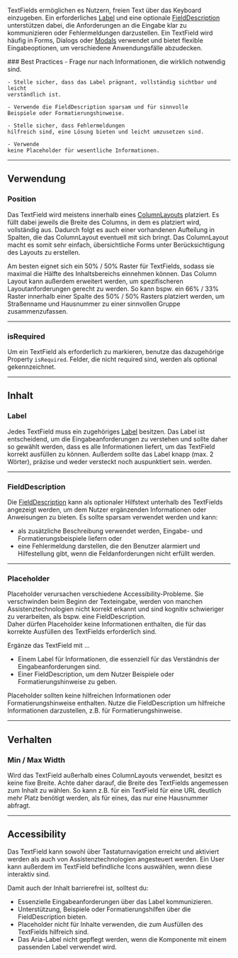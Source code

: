 TextFields ermöglichen es Nutzern, freien Text über das Keyboard einzugeben. Ein
erforderliches [Label](content/label) und eine optionale
[FieldDescription](form-controls/field-description) unterstützen dabei, die
Anforderungen an die Eingabe klar zu kommunizieren oder Fehlermeldungen
darzustellen. Ein TextField wird häufig in Forms, Dialogs oder
[Modals](overlays/modal) verwendet und bietet flexible Eingabeoptionen, um
verschiedene Anwendungsfälle abzudecken.

<InlineAlert>
### Best Practices
  <Content>
    - Frage nur nach Informationen, die wirklich notwendig sind.

    - Stelle sicher, dass das Label prägnant, vollständig sichtbar und leicht
    verständlich ist.

    - Verwende die FieldDescription sparsam und für sinnvolle
    Beispiele oder Formatierungshinweise.

    - Stelle sicher, dass Fehlermeldungen
    hilfreich sind, eine Lösung bieten und leicht umzusetzen sind.

    - Verwende
    keine Placeholder für wesentliche Informationen.

  </Content>
</InlineAlert>

---

## Verwendung

### Position

Das TextField wird meistens innerhalb eines [ColumnLayouts](column-layout)
platziert. Es füllt dabei jeweils die Breite des Columns, in dem es platziert
wird, vollständig aus. Dadurch folgt es auch einer vorhandenen Aufteilung in
Spalten, die das ColumnLayout eventuell mit sich bringt. Das ColumnLayout macht
es somit sehr einfach, übersichtliche Forms unter Berücksichtigung des Layouts
zu erstellen.

Am besten eignet sich ein 50% / 50% Raster für TextFields, sodass sie maximal
die Hälfte des Inhaltsbereichs einnehmen können. Das Column Layout kann außerdem
erweitert werden, um spezifischeren Layoutanforderungen gerecht zu werden. So
kann bspw. ein 66% / 33% Raster innerhalb einer Spalte des 50% / 50% Rasters
platziert werden, um Straßenname und Hausnummer zu einer sinnvollen Gruppe
zusammenzufassen.

<LiveCodeEditor example="columnLayout" hideCode />

---

### isRequired

Um ein TextField als erforderlich zu markieren, benutze das dazugehörige
Property `isRequired`. Felder, die nicht required sind, werden als optional
gekennzeichnet.

<LiveCodeEditor example="required" hideCode />

---

## Inhalt

### Label

Jedes TextField muss ein zugehöriges [Label](content/label) besitzen. Das Label
ist entscheidend, um die Eingabeanforderungen zu verstehen und sollte daher so
gewählt werden, dass es alle Informationen liefert, um das TextField korrekt
ausfüllen zu können. Außerdem sollte das Label knapp (max. 2 Wörter), präzise
und weder versteckt noch auspunktiert sein. werden.

---

### FieldDescription

Die [FieldDescription](form-controls/field-description) kann als optionaler
Hilfstext unterhalb des TextFields angezeigt werden, um dem Nutzer ergänzenden
Informationen oder Anweisungen zu bieten. Es sollte sparsam verwendet werden und
kann:

- als zusätzliche Beschreibung verwendet werden, Eingabe- und
  Formatierungsbeispiele liefern oder
- eine Fehlermeldung darstellen, die den Benutzer alarmiert und Hilfestellung
  gibt, wenn die Feldanforderungen nicht erfüllt werden.

---

### Placeholder

Placeholder verursachen verschiedene Accessibility-Probleme. Sie verschwinden
beim Beginn der Texteingabe, werden von manchen Assistenztechnologien nicht
korrekt erkannt und sind kognitiv schwieriger zu verarbeiten, als bspw. eine
FieldDescription. \
Daher dürfen Placeholder keine Informationen enthalten, die für das korrekte Ausfüllen
des TextFields erforderlich sind.

Ergänze das TextField mit ...

- Einem Label für Informationen, die essenziell für das Verständnis der
  Eingabeanforderungen sind.
- Einer FieldDescription, um dem Nutzer Beispiele oder Formatierungshinweise zu
  geben.

<DoAndDont>
  <LiveCodeEditor noCode example="placeholder" />
  <Dont>
    Placeholder sollten keine hilfreichen Informationen oder
    Formatierungshinweise enthalten.
  </Dont>
  <LiveCodeEditor noCode />
  <Do>
    Nutze die FieldDescription um hilfreiche Informationen darzustellen, z.B.
    für Formatierungshinweise.
  </Do>
</DoAndDont>

---

## Verhalten

### Min / Max Width

Wird das TextField außerhalb eines ColumnLayouts verwendet, besitzt es keine
fixe Breite. Achte daher darauf, die Breite des TextFields angemessen zum Inhalt
zu wählen. So kann z.B. für ein TextField für eine URL deutlich mehr Platz
benötigt werden, als für eines, das nur eine Hausnummer abfragt.

---

## Accessibility

Das TextField kann sowohl über Tastaturnavigation erreicht und aktiviert werden
als auch von Assistenztechnologien angesteuert werden. Ein User kann außerdem im
TextField befindliche Icons auswählen, wenn diese interaktiv sind.

Damit auch der Inhalt barrierefrei ist, solltest du:

- Essenzielle Eingabeanforderungen über das Label kommunizieren.
- Unterstützung, Beispiele oder Formatierungshilfen über die FieldDescription
  bieten.
- Placeholder nicht für Inhalte verwenden, die zum Ausfüllen des TextFields
  hilfreich sind.
- Das Aria-Label nicht gepflegt werden, wenn die Komponente mit einem passenden
  Label verwendet wird.
